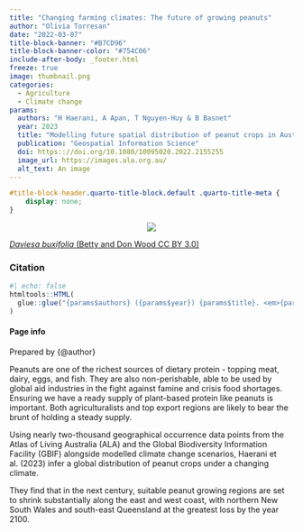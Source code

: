 ```yaml
---
title: "Changing farming climates: The future of growing peanuts"
author: "Olivia Torresan"
date: "2022-03-07"
title-block-banner: "#B7CD96"
title-block-banner-color: "#754C06"
include-after-body: _footer.html
freeze: true
image: thumbnail.png
categories:
  - Agriculture
  - Climate change
params:
  authors: "H Haerani, A Apan, T Nguyen-Huy & B Basnet"
  year: 2023
  title: "Modelling future spatial distribution of peanut crops in Australia under climate change scenarios"
  publication: "Geospatial Information Science"
  doi: https:://doi.org/10.1080/10095020.2022.2155255
  image_url: https://images.ala.org.au/
  alt_text: An image
---
```


<!-- remove metadata section -->

```css
#title-block-header.quarto-title-block.default .quarto-title-meta {
    display: none;
}
```


<!-- Side panel -->

:::{.column-page}

:::{.paper-side-column}

<center>
:::{layout-ncol=1 style="margin-left: auto; margin-right: auto; width:50%;"}
<!-- add image url -->
<img src="https://ala-images.s3.ap-southeast-2.amazonaws.com/store/7/7/0/b/0a95413d-25aa-4889-9c7d-39dd898eb077/original" class="rounded"/></img>
:::
</center>

::: figure-caption
<!-- edit caption -->
[*Daviesa buxifolia* (Betty and Don Wood CC BY 3.0)](https://images.ala.org.au/image/viewer?imageId=0a95413d-25aa-4889-9c7d-39dd898eb077)
:::

### Citation
```r
#| echo: false
htmltools::HTML(
  glue::glue("{params$authors} ({params$year}) {params$title}. <em>{params$publication}</em> <a href='{params$doi}' target='_blank'>{params$doi}</a>")
)
```


#### Page info
Prepared by {@author}

:::


<!-- Main panel description -->

::: {.paper-main-column}
Peanuts are one of the richest sources of dietary protein - topping meat, dairy, eggs, and fish. They are also non-perishable, able to be used by global aid industries in the fight against famine and crisis food shortages. Ensuring we have a ready supply of plant-based protein like peanuts is important. Both agriculturalists and top export regions are likely to bear the brunt of holding a steady supply.

Using nearly two-thousand geographical occurrence data points from the Atlas of Living Australia (ALA) and the Global Biodiversity Information Facility (GBIF) alongside modelled climate change scenarios, Haerani et al. (2023) infer a global distribution of peanut crops under a changing climate. 
 
They find that in the next century, suitable peanut growing regions are set to shrink substantially along the east and west coast, with northern New South Wales and south-east Queensland at the greatest loss by the year 2100. 
:::

:::


